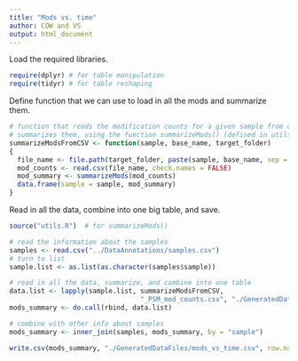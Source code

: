 ```yaml
---
title: "Mods vs. time"
author: COW and VS
output: html_document
---
```


Load the required libraries.
```r
require(dplyr) # for table manipulation
require(tidyr) # for table reshaping
```

Define function that we can use to load in all the mods and summarize them.
```r
# function that reads the modification counts for a given sample from disk and
# summarizes them, using the function summarizeMods() (defined in utils.R) to do the heavy lifting
summarizeModsFromCSV <- function(sample, base_name, target_folder)
{
  file_name <- file.path(target_folder, paste(sample, base_name, sep = ''))
  mod_counts <- read.csv(file_name, check.names = FALSE)
  mod_summary <- summarizeMods(mod_counts)
  data.frame(sample = sample, mod_summary)
}
```

Read in all the data, combine into one big table, and save.
```r
source("utils.R")  # for summarizeMods() 

# read the information about the samples
samples <- read.csv("../DataAnnotations/samples.csv")
# turn to list
sample.list <- as.list(as.character(samples$sample))

# read in all the data, summarize, and combine into one table
data.list <- lapply(sample.list, summarizeModsFromCSV,
                                 "_PSM_mod_counts.csv", "./GeneratedDataFiles/PSMHits")
mods_summary <- do.call(rbind, data.list)

# combine with other info about samples
mods_summary <- inner_join(samples, mods_summary, by = "sample")

write.csv(mods_summary, "./GeneratedDataFiles/mods_vs_time.csv", row.names = FALSE)
```
